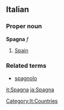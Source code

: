 ==Italian==
===Proper noun===
'''Spagna''' ''f''

# [[Spain]]

===Related terms===
*[[spagnolo]]
[[Category:It:Countries]]
[[it:Spagna]]
[[ja:Spagna]]